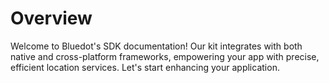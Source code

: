 
Overview
========

Welcome to Bluedot's SDK documentation! Our kit integrates with both native and cross-platform frameworks, empowering your app with precise, efficient location services. Let's start enhancing your application.


<div className="card-stack-two-column">
<Card 
    title="Android"
    description="Learn how to create your first Bluedot project and integrate it with your app."
    link="/Point%20SDK/Android/Overview"
    icon="img/icons/Android-SDK.png"
/>
<Card 
    title="iOS"
    description="Learn how to create your first Bluedot project and integrate it with your app."
    link="/Point%20SDK/iOS/Overview"
    icon="img/icons/iOS-SDK.png"
/>
<Card 
    title="React Native"
    description="Learn how to create your first Bluedot project and integrate it with your app."
    link="/Point%20SDK/React%20Native/Overview"
    icon="img/icons/React-Native.png"
/>
<Card 
    title="Flutter"
    description="Learn how to create your first Bluedot project and integrate it with your app."
    link="/Point%20SDK/Flutter/Overview"
    icon="img/icons/Flutter.png"
/>
<Card 
    title="Xamarin"
    description="Learn how to create your first Bluedot project and integrate it with your app."
    link="/Point%20SDK/Xamarin/Overview"
    icon="img/icons/Xamarin.png"
/>
<Card 
    title="Cordova"
    description="Learn how to create your first Bluedot project and integrate it with your app."
    link="/Point%20SDK/Cordova/Overview"
    icon="img/icons/Cordova.png"
/>
</div>